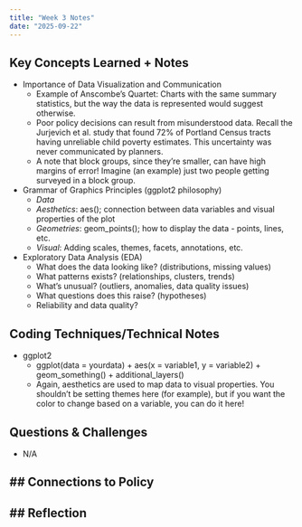 ```yaml
---
title: "Week 3 Notes"
date: "2025-09-22"
---
```


## Key Concepts Learned + Notes
- Importance of Data Visualization and Communication
  - Example of Anscombe's Quartet: Charts with the same summary statistics, but the way the data is represented would suggest otherwise.
  - Poor policy decisions can result from misunderstood data. Recall the Jurjevich et al. study that found 72% of Portland Census tracts having unreliable child poverty estimates. This uncertainty was never communicated by planners.
  - A note that block groups, since they're smaller, can have high margins of error! Imagine (an example) just two people getting surveyed in a block group.
- Grammar of Graphics Principles (ggplot2 philosophy)
  - *Data*
  - *Aesthetics*: aes(); connection between data variables and visual properties of the plot
  - *Geometries*: geom_points(); how to display the data - points, lines, etc.
  - *Visual*: Adding scales, themes, facets, annotations, etc.
- Exploratory Data Analysis (EDA)
  - What does the data looking like? (distributions, missing values)
  - What patterns exists? (relationships, clusters, trends)
  - What's unusual? (outliers, anomalies, data quality issues)
  - What questions does this raise? (hypotheses)
  - Reliability and data quality?

## Coding Techniques/Technical Notes
- ggplot2
  - ggplot(data = yourdata) + aes(x = variable1, y = variable2) + geom_something() + additional_layers()
  - Again, aesthetics are used to map data to visual properties. You shouldn't be setting themes here (for example), but if you want the color to change based on a variable, you can do it here!

## Questions & Challenges
- N/A

## Connections to Policy
- 

## Reflection
- 

